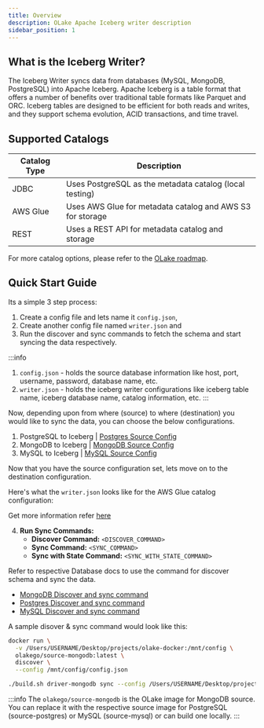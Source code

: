 ```yaml
---
title: Overview
description: OLake Apache Iceberg writer description
sidebar_position: 1
---
```


## What is the Iceberg Writer?

The Iceberg Writer syncs data from databases (MySQL, MongoDB, PostgreSQL) into Apache Iceberg. Apache Iceberg is a table format that offers a number of benefits over traditional table formats like Parquet and ORC. Iceberg tables are designed to be efficient for both reads and writes, and they support schema evolution, ACID transactions, and time travel.

## Supported Catalogs

| Catalog Type | Description                                            |
|--------------|--------------------------------------------------------|
| JDBC         | Uses PostgreSQL as the metadata catalog (local testing)|
| AWS Glue     | Uses AWS Glue for metadata catalog and AWS S3 for storage|
| REST        | Uses a REST API for metadata catalog and storage       |

For more catalog options, please refer to the [OLake roadmap](../../roadmap).

## Quick Start Guide

Its a simple 3 step process:
1. Create a config file and lets name it `config.json`,
2. Create another config  file named `writer.json` and 
3. Run the discover and sync commands to fetch the schema and start syncing the data respectively.

:::info
1. `config.json` - holds the source database information like host, port, username, password, database name, etc.
2. `writer.json` - holds the iceberg writer configurations like iceberg table name, iceberg database name, catalog information, etc.
:::

Now, depending upon from where (source) to where (destination) you would like to sync the data, you can choose the below configurations.

1. PostgreSQL to Iceberg | [Postgres Source Config](../../connectors/postgres/config)
2. MongoDB to Iceberg | [MongoDB Source Config](../../connectors/mongodb/config)
3. MySQL to Iceberg | [MySQL Source Config](../../connectors/mysql/config)

Now that you have the source configuration set, lets move on to the destination configuration.

Here's what the  `writer.json` looks like for the AWS Glue catalog configuration:

<GlueIcebergWriterConfig/>

Get more information refer [here](../iceberg/config#aws-s3--glue-configuration)

4. **Run Sync Commands:**  
   - **Discover Command:** `<DISCOVER_COMMAND>`  
   - **Sync Command:** `<SYNC_COMMAND>`  
   - **Sync with State Command:** `<SYNC_WITH_STATE_COMMAND>`  
     
Refer to respective Database docs to use the command for discover schema and sync the data.
- [MongoDB Discover and sync command](../../connectors/mongodb/overview#sync-command)
- [Postgres Discover and sync command](../../connectors/postgres/overview#sync-command)
- [MySQL Discover and sync command](../../connectors/mysql/overview#sync-command)


A sample disover & sync command would look like this:

<Tabs>

<TabItem value="docker-command" label="Using Docker" default>

```bash
docker run \
  -v /Users/USERNAME/Desktop/projects/olake-docker:/mnt/config \
  olakego/source-mongodb:latest \
  discover \
  --config /mnt/config/config.json
```
</TabItem>


<TabItem value="glue-command" label="Using OLake Local Build">

```bash
./build.sh driver-mongodb sync --config /Users/USERNAME/Desktop/projects/olake/drivers/mongodb/config/config.json --catalog /Users/USERNAME/Desktop/projects/olake/drivers/mongodb/config/catalog.json --destination /Users/USERNAME/Desktop/projects/olake/drivers/mongodb/config/writer.json
```

</TabItem>
</Tabs>

:::info
The `olakego/source-mongodb` is the OLake image for MongoDB source. You can replace it with the respective source image for PostgreSQL (source-postgres) or MySQL (source-mysql) or can build one locally.
:::
